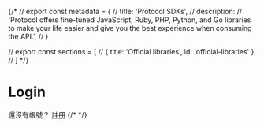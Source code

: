 
{/* // export const metadata = {
//   title: 'Protocol SDKs',
//   description:
//     'Protocol offers fine-tuned JavaScript, Ruby, PHP, Python, and Go libraries to make your life easier and give you the best experience when consuming the API.',
// }

// export const sections = [
//   { title: 'Official libraries', id: 'official-libraries' },
// ] */}

# Login

<LoginForm />

還沒有帳號？ <a href="/registration">註冊</a>
{/* <Libraries /> */}

